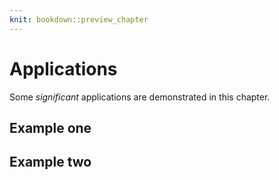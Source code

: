 ```yaml
---
knit: bookdown::preview_chapter
---
```


# Applications

Some _significant_ applications are demonstrated in this chapter.

## Example one

## Example two
